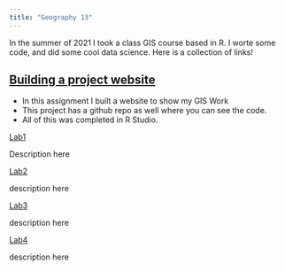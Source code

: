 ```yaml
---
title: "Geography 13"
---
```


In the summer of 2021 I took a class GIS course based in R. I worte some code, and did some cool data science. Here is a collection of links! 
   
   
 
## [Building a project website]() <i class="fa fa-laptop fa-0.5x" style="color:maroon;"></i> 

- In this assignment I built a website to show my GIS Work 
- This project has a github repo as well where you can see the code.
- All of this was completed in R Studio. 

[Lab1](link)

Description here

[Lab2](link)

description here

[Lab3](link)

description here

[Lab4](link)

description here
